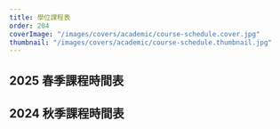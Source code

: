 ```yaml
---
title: 學位課程表
order: 204
coverImage: "/images/covers/academic/course-schedule.cover.jpg"
thumbnail: "/images/covers/academic/course-schedule.thumbnail.jpg"
---
```



## 2025 春季課程時間表

<Pdf
  url="/docs/course-schedules/Class-Schedule-2025-Spring.pdf"
  title="2025 春季課程時間表"
/>

## 2024 秋季課程時間表

<Pdf
  url="/docs/course-schedules/Class-Schedule-2024-Fall.pdf"
  title="2024 秋季課程時間表"
/>


